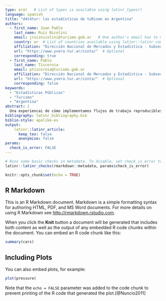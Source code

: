 ```yaml
---
type: oral   # List of types is available using latinr_types()
language: spanish
title: "d4t4tur: las estadísticas de tuRismo en Argentina"
authors:
  - first_name: Juan Pablo
    last_name: Ruiz Nicolini
    email: jruiznicolini@turismo.gob.ar   # One author's email has to match the email registered in EasyChair.
    country: ar  # List of countries available using latinr::latinr_countries()
    affiliation: "Dirección Nacional de Mercados y Estadística - Subsecretaría de Desarrollo Estratégico - Minsiterio de Turismo y Deportes de la Nación"
    url: "https://www.yvera.tur.ar/sinta/"  # Optional 
    corresponding: true
  - first_name: Pablo 
    last_name: Tiscornia
    email: ptiscornia@turismo.gob.ar
    affiliation: "Dirección Nacional de Mercados y Estadística - Subsecretaría de Desarrollo Estratégico - Minsiterio de Turismo y Deportes de la Nación"
    url: "https://www.yvera.tur.ar/sinta/"  # Optional 
    corresponding: false
keywords: 
  - "Estadísticas Públicas"
  - "Turismo"
  - "Argentina"
abstract: |
  Una experiencai de cómo implementamos flujos de trabajo reproducibles y abiertos en un equipo que trabaja y produce estadísticas públicas. 
bibliography: latinr_bibliography.bib
biblio-style: apalike-es   
output: 
    latinr::latinr_article:
      keep_tex: false
      anonymise: false
params: 
  check_is_error: FALSE
---
```



```r
# Runs some basic checks in metadata. To disable, set check_is_error to FALSE
latinr::latinr_checks(rmarkdown::metadata, params$check_is_error)
```


```r
knitr::opts_chunk$set(echo = TRUE)
```

## R Markdown



This is an R Markdown document. Markdown is a simple formatting syntax for authoring HTML, PDF, and MS Word documents. For more details on using R Markdown see <http://rmarkdown.rstudio.com>.

When you click the **Knit** button a document will be generated that includes both content as well as the output of any embedded R code chunks within the document. You can embed an R code chunk like this:

```r
summary(cars)
```

## Including Plots

You can also embed plots, for example:

```r
plot(pressure)
```

Note that the `echo = FALSE` parameter was added to the code chunk to prevent printing of the R code that generated the plot.[@Nuncio2011]
